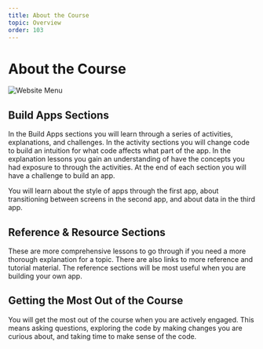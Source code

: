 ```yaml
---
title: About the Course
topic: Overview
order: 103
---
```


# About the Course

![Website Menu](./website-menu.jpg)

## Build Apps Sections

In the Build Apps sections you will learn through a series of activities, explanations, and challenges.
In the activity sections you will change code to build an intuition for what code affects what part of the app.
In the explanation lessons you gain an understanding of have the concepts you had exposure to through the activities.
At the end of each section you will have a challenge to build an app.

You will learn about the style of apps through the first app, about transitioning between screens in the second app, and about data in the third app.

## Reference & Resource Sections

These are more comprehensive lessons to go through if you need a more thorough explanation for a topic.
There are also links to more reference and tutorial material.
The reference sections will be most useful when you are building your own app.

## Getting the Most Out of the Course

You will get the most out of the course when you are actively engaged.
This means asking questions, exploring the code by making changes you are curious about, and taking time to make sense of the code.
